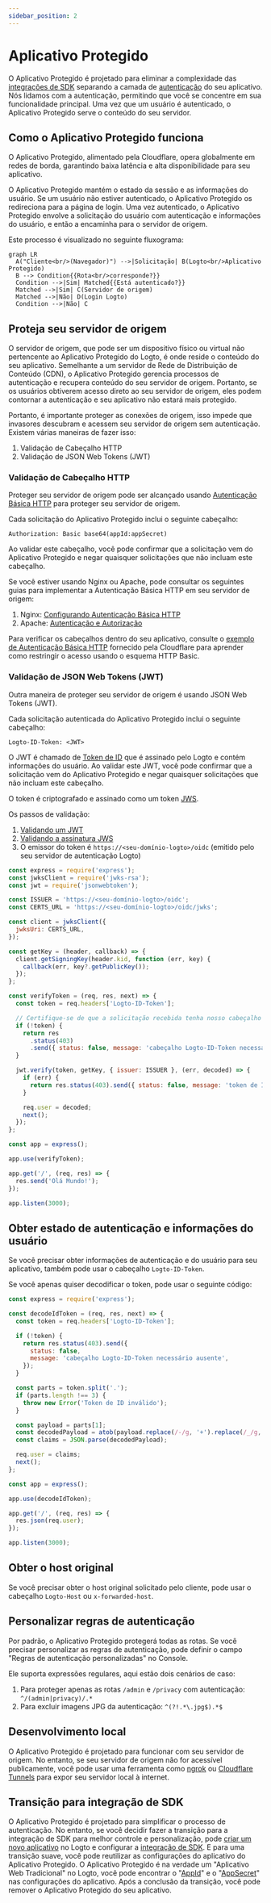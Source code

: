 ```yaml
---
sidebar_position: 2
---
```


# Aplicativo Protegido

O Aplicativo Protegido é projetado para eliminar a complexidade das [integrações de SDK](/quick-starts) separando a camada de [autenticação](https://auth.wiki/authentication) do seu aplicativo. Nós lidamos com a autenticação, permitindo que você se concentre em sua funcionalidade principal. Uma vez que um usuário é autenticado, o Aplicativo Protegido serve o conteúdo do seu servidor.

## Como o Aplicativo Protegido funciona

O Aplicativo Protegido, alimentado pela Cloudflare, opera globalmente em redes de borda, garantindo baixa latência e alta disponibilidade para seu aplicativo.

O Aplicativo Protegido mantém o estado da sessão e as informações do usuário. Se um usuário não estiver autenticado, o Aplicativo Protegido os redireciona para a página de login. Uma vez autenticado, o Aplicativo Protegido envolve a solicitação do usuário com autenticação e informações do usuário, e então a encaminha para o servidor de origem.

Este processo é visualizado no seguinte fluxograma:

```mermaid
graph LR
  A("Cliente<br/>(Navegador)") -->|Solicitação| B(Logto<br/>Aplicativo Protegido)
  B --> Condition{{Rota<br/>corresponde?}}
  Condition -->|Sim| Matched{{Está autenticado?}}
  Matched -->|Sim| C(Servidor de origem)
  Matched -->|Não| D(Login Logto)
  Condition -->|Não| C
```

## Proteja seu servidor de origem

O servidor de origem, que pode ser um dispositivo físico ou virtual não pertencente ao Aplicativo Protegido do Logto, é onde reside o conteúdo do seu aplicativo. Semelhante a um servidor de Rede de Distribuição de Conteúdo (CDN), o Aplicativo Protegido gerencia processos de autenticação e recupera conteúdo do seu servidor de origem. Portanto, se os usuários obtiverem acesso direto ao seu servidor de origem, eles podem contornar a autenticação e seu aplicativo não estará mais protegido.

Portanto, é importante proteger as conexões de origem, isso impede que invasores descubram e acessem seu servidor de origem sem autenticação. Existem várias maneiras de fazer isso:

1. Validação de Cabeçalho HTTP
2. Validação de JSON Web Tokens (JWT)

### Validação de Cabeçalho HTTP

Proteger seu servidor de origem pode ser alcançado usando [Autenticação Básica HTTP](https://developer.mozilla.org/en-US/docs/Web/HTTP/Authentication#basic_authentication_scheme) para proteger seu servidor de origem.

Cada solicitação do Aplicativo Protegido inclui o seguinte cabeçalho:

```
Authorization: Basic base64(appId:appSecret)
```

Ao validar este cabeçalho, você pode confirmar que a solicitação vem do Aplicativo Protegido e negar quaisquer solicitações que não incluam este cabeçalho.

Se você estiver usando Nginx ou Apache, pode consultar os seguintes guias para implementar a Autenticação Básica HTTP em seu servidor de origem:

1. Nginx: [Configurando Autenticação Básica HTTP](https://docs.nginx.com/nginx/admin-guide/security-controls/configuring-http-basic-authentication/)
2. Apache: [Autenticação e Autorização](https://httpd.apache.org/docs/2.4/howto/auth.html)

Para verificar os cabeçalhos dentro do seu aplicativo, consulte o [exemplo de Autenticação Básica HTTP](https://developers.cloudflare.com/workers/examples/basic-auth/) fornecido pela Cloudflare para aprender como restringir o acesso usando o esquema HTTP Basic.

### Validação de JSON Web Tokens (JWT)

Outra maneira de proteger seu servidor de origem é usando JSON Web Tokens (JWT).

Cada solicitação autenticada do Aplicativo Protegido inclui o seguinte cabeçalho:

```
Logto-ID-Token: <JWT>
```

O JWT é chamado de [Token de ID](https://auth.wiki/id-token) que é assinado pelo Logto e contém informações do usuário. Ao validar este JWT, você pode confirmar que a solicitação vem do Aplicativo Protegido e negar quaisquer solicitações que não incluam este cabeçalho.

O token é criptografado e assinado como um token [JWS](https://auth.wiki/jws).

Os passos de validação:

1. [Validando um JWT](https://datatracker.ietf.org/doc/html/rfc7519#section-7.2)
2. [Validando a assinatura JWS](https://datatracker.ietf.org/doc/html/rfc7515#section-5.2)
3. O emissor do token é `https://<seu-domínio-logto>/oidc` (emitido pelo seu servidor de autenticação Logto)

```js
const express = require('express');
const jwksClient = require('jwks-rsa');
const jwt = require('jsonwebtoken');

const ISSUER = 'https://<seu-domínio-logto>/oidc';
const CERTS_URL = 'https://<seu-domínio-logto>/oidc/jwks';

const client = jwksClient({
  jwksUri: CERTS_URL,
});

const getKey = (header, callback) => {
  client.getSigningKey(header.kid, function (err, key) {
    callback(err, key?.getPublicKey());
  });
};

const verifyToken = (req, res, next) => {
  const token = req.headers['Logto-ID-Token'];

  // Certifique-se de que a solicitação recebida tenha nosso cabeçalho de token
  if (!token) {
    return res
      .status(403)
      .send({ status: false, message: 'cabeçalho Logto-ID-Token necessário ausente' });
  }

  jwt.verify(token, getKey, { issuer: ISSUER }, (err, decoded) => {
    if (err) {
      return res.status(403).send({ status: false, message: 'token de ID inválido' });
    }

    req.user = decoded;
    next();
  });
};

const app = express();

app.use(verifyToken);

app.get('/', (req, res) => {
  res.send('Olá Mundo!');
});

app.listen(3000);
```

## Obter estado de autenticação e informações do usuário

Se você precisar obter informações de autenticação e do usuário para seu aplicativo, também pode usar o cabeçalho `Logto-ID-Token`.

Se você apenas quiser decodificar o token, pode usar o seguinte código:

```js
const express = require('express');

const decodeIdToken = (req, res, next) => {
  const token = req.headers['Logto-ID-Token'];

  if (!token) {
    return res.status(403).send({
      status: false,
      message: 'cabeçalho Logto-ID-Token necessário ausente',
    });
  }

  const parts = token.split('.');
  if (parts.length !== 3) {
    throw new Error('Token de ID inválido');
  }

  const payload = parts[1];
  const decodedPayload = atob(payload.replace(/-/g, '+').replace(/_/g, '/'));
  const claims = JSON.parse(decodedPayload);

  req.user = claims;
  next();
};

const app = express();

app.use(decodeIdToken);

app.get('/', (req, res) => {
  res.json(req.user);
});

app.listen(3000);
```

## Obter o host original

Se você precisar obter o host original solicitado pelo cliente, pode usar o cabeçalho `Logto-Host` ou `x-forwarded-host`.

## Personalizar regras de autenticação

Por padrão, o Aplicativo Protegido protegerá todas as rotas. Se você precisar personalizar as regras de autenticação, pode definir o campo "Regras de autenticação personalizadas" no Console.

Ele suporta expressões regulares, aqui estão dois cenários de caso:

1. Para proteger apenas as rotas `/admin` e `/privacy` com autenticação: `^/(admin|privacy)/.*`
2. Para excluir imagens JPG da autenticação: `^(?!.*\.jpg$).*$`

## Desenvolvimento local

O Aplicativo Protegido é projetado para funcionar com seu servidor de origem. No entanto, se seu servidor de origem não for acessível publicamente, você pode usar uma ferramenta como [ngrok](https://ngrok.com/) ou [Cloudflare Tunnels](https://developers.cloudflare.com/pages/how-to/preview-with-cloudflare-tunnel/) para expor seu servidor local à internet.

## Transição para integração de SDK

O Aplicativo Protegido é projetado para simplificar o processo de autenticação. No entanto, se você decidir fazer a transição para a integração de SDK para melhor controle e personalização, pode [criar um novo aplicativo](/integrate-logto/integrate-logto-into-your-application) no Logto e configurar a [integração de SDK](/quick-starts). E para uma transição suave, você pode reutilizar as configurações do aplicativo do Aplicativo Protegido. O Aplicativo Protegido é na verdade um "Aplicativo Web Tradicional" no Logto, você pode encontrar o "[AppId](/integrate-logto/application-data-structure#application-id)" e o "[AppSecret](/integrate-logto/application-data-structure#application-secret)" nas configurações do aplicativo. Após a conclusão da transição, você pode remover o Aplicativo Protegido do seu aplicativo.
